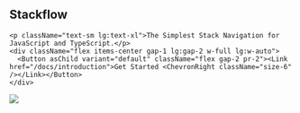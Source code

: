 
<section className="relative w-full grid lg:grid-cols-2 place-items-center lg:mt-20">
  <div className="flex flex-col items-center gap-4 lg:ml-8 lg:gap-8 lg:items-start">
    <div className="flex items-center gap-4 mt-14 lg:mt-0">
      <h1 className="text-5xl lg:text-7xl font-bold">
        Stackflow
      </h1>
    </div>
    
    <p className="text-sm lg:text-xl">The Simplest Stack Navigation for JavaScript and TypeScript.</p>
    <div className="flex items-center gap-1 lg:gap-2 w-full lg:w-auto">
      <Button asChild variant="default" className="flex gap-2 pr-2"><Link href="/docs/introduction">Get Started <ChevronRight className="size-6" /></Link></Button>
    </div>
  </div>

  <Demo>          
    <div
      className="absolute inset-0 bg-gradient-to-t from-10% from-[rgb(255,255,255)] dark:from-[rgb(17,17,17)] to-[rgba(255,255,255,0)] z-50 pointer-events-none"
    />
  </Demo>
</section>

<Image src={Ellipse} width={1000} height={500} className="absolute w-full -z-10 top-20 left-0 right-0 opacity-40" />
